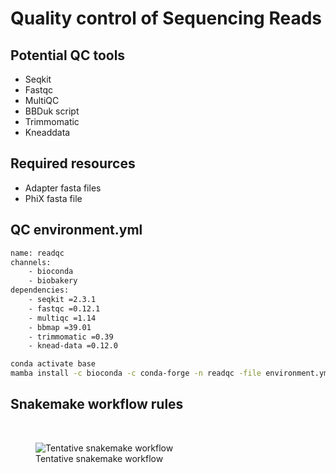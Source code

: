 # Quality control of Sequencing Reads

## Potential QC tools
- Seqkit
- Fastqc
- MultiQC
- BBDuk script
- Trimmomatic
- Kneaddata

## Required resources
- Adapter fasta files
- PhiX fasta file

## QC environment.yml

```bash
name: readqc
channels:
    - bioconda
    - biobakery
dependencies:
    - seqkit =2.3.1
    - fastqc =0.12.1
    - multiqc =1.14
    - bbmap =39.01
    - trimmomatic =0.39
    - knead-data =0.12.0
```

```bash
conda activate base
mamba install -c bioconda -c conda-forge -n readqc -file environment.yml
```

## Snakemake workflow rules

<br>

![Tentative snakemake workflow](dags/rulegraph.svg)

